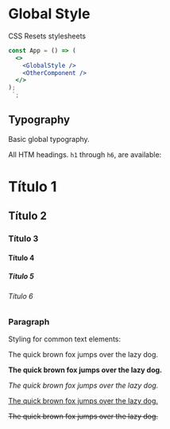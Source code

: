
<Meta title="Styles/GlobalStyle" component={GlobalStyleComposed} />

# Global Style

CSS Resets stylesheets

```jsx
const App = () => (
  <>
    <GlobalStyle />
    <OtherComponent />
  </>
);
 `;
```

## Typography

Basic global typography.

All HTM headings. `h1` through `h6`, are available:

<Preview>
  <Story name="heading">
    <div>
      <h1>Título 1</h1>
      <h2>Título 2</h2>
      <h3>Título 3</h3>
      <h4>Título 4</h4>
      <h5>Título 5</h5>
      <h6>Título 6</h6>
    </div>
  </Story>
</Preview>

### Paragraph

Styling for common text elements:

<Preview>
  <Story name="Paragraph">
    <div>
      <p>The quick brown fox jumps over the lazy dog.</p>
      <p>
        <strong>The quick brown fox jumps over the lazy dog.</strong>
      </p>
      <p>
        <em>The quick brown fox jumps over the lazy dog.</em>
      </p>
      <p>
        <u>The quick brown fox jumps over the lazy dog.</u>
      </p>
      <p>
        <s>The quick brown fox jumps over the lazy dog.</s>
      </p>
    </div>
  </Story>
</Preview>
